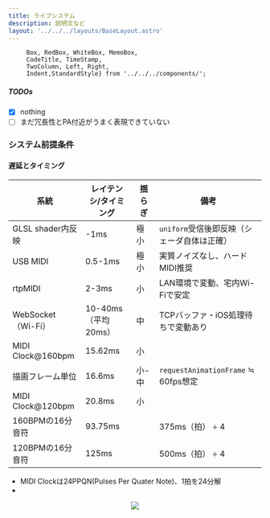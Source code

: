 ```yaml
---
title: ライブシステム
description: 説明文など
layout: '../../../layouts/BaseLayout.astro'
---
```



         Box, RedBox, WhiteBox, MemoBox, 
         CodeTitle, TimeStamp,
         TwoColumn, Left, Right,
         Indent,StandardStyle} from '../../../components/';

<StandardStyle />

##### TODOs

 - [x] nothing
 - [ ] まだ冗長性とPA付近がうまく表現できていない

### システム前提条件
#### 遅延とタイミング

 | 系統               | レイテンシ/タイミング | 揺らぎ | 備考                                        |
 |--------------------|-----------------------|--------|---------------------------------------------|
 | GLSL shader内反映  | -1ms                  | 極小   | `uniform`受信後即反映（シェーダ自体は正確） |
 | USB MIDI           | 0.5-1ms               | 極小   | 実質ノイズなし、ハードMIDI推奨              |
 | rtpMIDI            | 2-3ms                 | 小     | LAN環境で変動、宅内Wi-Fiで安定              |
 | WebSocket（Wi-Fi） | 10-40ms（平均20ms）   | 中     | TCPバッファ・iOS処理待ちで変動あり          |
 | MIDI Clock@160bpm  | 15.62ms               | 小     |                                             |
 | 描画フレーム単位   | 16.6ms                | 小-中  | `requestAnimationFrame` ≒ 60fps想定         |
 | MIDI Clock@120bpm  | 20.8ms                | 小     |                                             |
 | 160BPMの16分音符   | 93.75ms               |        | 375ms（拍） ÷ 4                             |
 | 120BPMの16分音符   | 125ms                 |        | 500ms（拍） ÷ 4                             |

- MIDI Clockは24PPQN(Pulses Per Quater Note)、1拍を24分解
-

<center>
<img src="/system.png"/>
</center>
